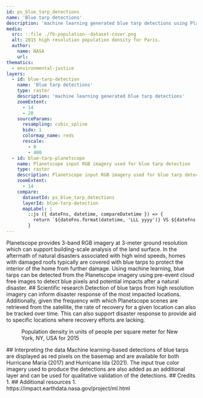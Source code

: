 ```yaml
---
id: ps_blue_tarp_detections
name: 'Blue tarp detections'
description: 'machine learning generated blue tarp detections using Planetscope 3-band RGB imagery'
media:
  src: ::file ./fb-population--dataset-cover.png
  alt: 2015 high resolution population density for Paris.
  author:
    name: NASA
    url: 
thematics:
  - environmental-justice
layers:
  - id: blue-tarp-detection
    name: 'Blue tarp detections'
    type: raster
    description: 'machine learning generated blue tarp detections'
    zoomExtent:
      - 14
      - 20
    sourceParams:
      resampling: cubic_spline 
      bidx: 1
      colormap_name: reds
      rescale:
        - 0
        - 400
  - id: blue-tarp-planetscope
    name: Planetscope input RGB imagery used for blue tarp detection
    type: raster
    description: Planetscope input RGB imagery used for blue tarp detection
    zoomExtent:
      - 14
    compare:
      datasetId: ps_blue_tarp_detections
      layerId: blue-tarp-detection
      mapLabel: |
        ::js ({ dateFns, datetime, compareDatetime }) => {
          return `${dateFns.format(datetime, 'LLL yyyy')} VS ${dateFns.format(compareDatetime, 'LLL yyyy')}`;
        }
---
```


<Block>
<Prose>
Planetscope provides 3-band RGB imagery at 3-meter ground resolution which can support building-scale analysis of the land surface. In the aftermath of natural disasters associated with high wind speeds, homes with damaged roofs typically are covered with blue tarps to protect the interior of the home from further damage. Using machine learning, blue tarps can be detected from the Planetscope imagery using pre-event cloud free images to detect blue pixels and potential impacts after a natural disaster.
</Prose>
</Block>

<Block>
<Prose>
## Scientific research
Detection of blue tarps from high resolution imagery can inform disaster response of the most impacted locations. Additionally, given the frequency with which Planetscope scenes are retrieved from the satellite, the rate of recovery for a given location can also be tracked over time. This can also support disaster response to provide aid to specific locations where recovery efforts are lacking.
</Prose>
</Block>

<Block type='full'>
<Figure>
  <Map
    datasetId='ps_blue_tarp_detections'
    layerId='blue-tarp-planetscope'
    zoom={18}
    dateTime='2017-02-11'
    compareDateTime='2017-02-11'
    center={[-66.0412, 18.4129]}
  />
  <Caption
    attrAuthor='NASA'
    attrUrl='https://nasa.gov/'
  >
    Population density in units of people per square meter for New York, NY, USA for 2015
  </Caption>
</Figure>
<Prose>
## Interpreting the data
Machine learning-based detections of blue tarps are displayed as red pixels on the basemap and are available for both Hurricane Maria (2017) and Hurricane Ida (2021). The input true color imagery used to produce the detections are also added as an additional layer and can be used for qualitative validation of the detections.
</Prose>
</Block>

<Block>
<Prose>
## Credits
</Prose>
</Block>
1. 
<Block>
<Prose>
## Additional resources
1. https://impact.earthdata.nasa.gov/project/ml.html
</Prose>
</Block>
